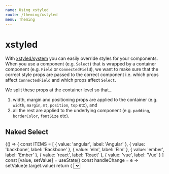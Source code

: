 ```yaml
---
name: Using xstyled
route: /theming/xstyled
menu: Theming
---
```



# xstyled

With [xstyled/system](https://www.smooth-code.com/open-source/xstyled/docs/system-props/) you can easily override styles for your components. When you use a component (e.g. `Select`) that is wrapped by a container component (e.g. `Field` or `ConnectedField`), we want to make sure that the correct style props are passed to the correct component i.e. which props affect `ConnectedField` and which props affect `Select`.

We split these props at the container level so that…

1. width, margin and positioning props are applied to the container (e.g. `width`, `margin`, `mt`, `position`, `top` etc), and
2. all the rest are applied to the underlying component (e.g. `padding`, `borderColor`, `fontSize` etc).

## Naked Select

<Playground>
  {() => {
    const ITEMS = [
      { value: 'angular', label: 'Angular' },
      { value: 'backbone', label: 'Backbone' },
      { value: 'elm', label: 'Elm' },
      { value: 'ember', label: 'Ember' },
      { value: 'react', label: 'React' },
      { value: 'vue', label: 'Vue' }
    ]
    const [value, setValue] = useState()
    const handleChange = e => setValue(e.target.value)
    return (
      <Select
        options={ITEMS}
        name="default"
        onChange={handleChange}
        value={value}
        mt={50}
        width={150}
        height="auto"
        borderColor="papayaWhip"
        borderWidth={2}
        borderRadius={15}
        padding={50}
      />
    )
  }}
</Playground>

## Connected Select

<Playground>
  {() => {
    // Data
    const networks = [
      { value: 'behance', label: 'Behance' },
      { value: 'dribbble', label: 'Dribbble' },
      { value: 'facebook', label: 'Facebook' },
      { value: 'github', label: 'Github' },
      { value: 'instagram', label: 'Instagram' },
      { value: 'linkedin', label: 'Linkedin' },
      { value: 'stackoverflow', label: 'Stack Overflow' },
      { value: 'twitter', label: 'Twitter' },
      { value: 'xing', label: 'Xing' },
      { value: 'youtube', label: 'Youtube' }
    ]
    // Render
    return (
      <FinalForm
        initialValues={{}}
        onSubmit={console.debug}
        validate={values => {
          let errors = {}
          if (!values.lastName) {
            errors.lastName = 'Required'
          }
          return errors
        }}
        render={({ form, handleSubmit, values }) => {
          return (
            <form onSubmit={handleSubmit}>
              <ConnectedField
                name="network"
                component={Select}
                options={networks}
                label="Social network"
                placeholder="Choose network"
                mt={50}
                width={150}
                height="auto"
                borderColor="papayaWhip"
                borderWidth={2}
                borderRadius={15}
                padding={50}
              />
            </form>
          )
        }}
      />
    )
  }}
</Playground>

## Field Select

<Playground>
  {() => (
    <Field
      name="cakes"
      placeholder="Placeholder"
      component={Select}
      label="Label"
      options={[
        { value: 'carrot', label: 'Carrot' },
        { value: 'madeleine', label: 'Madeleine (made with farm-fresh eggs)' },
        { value: 'pumpkin', label: 'Pumpkin' }
      ]}
      mt={50}
      width={150}
      height="auto"
      borderColor="papayaWhip"
      borderWidth={2}
      borderRadius={15}
      padding={50}
    />
  )}
</Playground>
